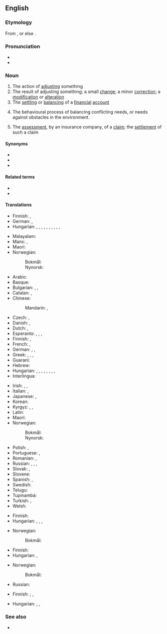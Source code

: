 ==English==

===Etymology===
From {{etyl|fr|en}} {{m|fr|ajustement}}, or else {{suffix|en|adjust|ment}}.

===Pronunciation===
* {{IPA|en|/əˈdʒʌst.mənt/}}
* {{audio|en|en-us-adjustment.ogg|Audio (US)}}

===Noun===
{{en-noun|~}}

# The action of [[adjust]]ing something
# The result of adjusting something; a small [[change]]; a minor [[correction]]; a [[modification]] or [[alteration]]
# The [[settle|settling]] or [[balance|balancing]] of a [[financial]] [[account]]
#: {{ux|en|The credit card company made an '''adjustment''' to my account to waive the late fee.}}
# The behavioural process of balancing conflicting needs, or needs against obstacles in the environment.
#: {{ux|en|When Jim graduated, he found '''adjustment''' to the working world difficult.}}
# The [[assessment]], by an insurance company, of a [[claim]]; the [[settlement]] of such a claim

====Synonyms====
{{checksense|en}}
* {{l|en|change}}
* {{l|en|correction}}
* {{l|en|modification}}

====Related terms====
* {{l|en|adjustable}}
* {{l|en|adjuster}}

====Translations====
{{trans-top|action of adjusting}}
* Finnish: {{t+|fi|säätäminen}}, {{t+|fi|säätö}}
* German: {{t|de|Anpassen|n}}, {{t|de|[[geringfügiges]] [[Ändern]]|n}}
* Hungarian: {{t+|hu|beállítás}}, {{t+|hu|szabályozás}}, {{t|hu|hangolás}}, {{t|hu|finombeállítás}}, {{t|hu|finomhangolás}}, {{t+|hu|igazítás}}, {{t|hu|kiigazítás}}, {{t|hu|korrigálás}}, {{t+|hu|helyesbítés}}, {{t+|hu|módosítás}}, {{t+|hu|változtatás}}
{{trans-mid}}
* Malayalam: {{t+|ml|ക്രമീകരണം}}
* Manx: {{t|gv|kiartagh|m}}, {{t|gv|cochiartagh|m}}
* Maori: {{t|mi|whakarerekētanga}}
* Norwegian:
*: Bokmål: {{t|nb|justering|m|f}}
*: Nynorsk: {{t|nn|justering|f}}
{{trans-bottom}}

{{trans-top|result of adjusting, small change}}
* Arabic: {{t+|ar|ضَبْط|m}}
* Basque: {{t|eu|egokitze}}
* Bulgarian: {{t+|bg|нагласяване|n}}, {{t+|bg|приспособяване|n}}, {{t+|bg|настройка|f}}
* Catalan: {{t+|ca|ajust|m}}, {{t|ca|ajustament|m}}
* Chinese:
*: Mandarin: {{t+|cmn|調整|sc=Hani}}, {{t+|cmn|调整|tr=tiáozhěng|sc=Hani}}
* Czech: {{t+|cs|přizpůsobení}}, {{t+|cs|úprava}}
* Danish: {{t|da|justering|c}}, {{t|da|tilpasning|c}}
* Dutch: {{t+|nl|aanpassing|c}}, {{t+|nl|bijstelling|c}}
* Esperanto: {{t|eo|adapto}}, {{t|eo|akomodo}}, {{t|eo|alĝustigo}}, {{t|eo|ĝustigo}}
* Finnish: {{t+|fi|säätö}}, {{t|fi|hienosäätö}}
* French: {{t+|fr|ajustement|m}}, {{t|fr|arèglement|m}}
* German: {{t+|de|Anpassung|f}}, {{t+|de|Regulierung|f}}, {{t|de|[[geringfügige]] [[Änderung]]|f}}
* Greek: {{t+|el|διευθέτηση|f}}, {{t+|el|ρύθμιση|f}}, {{t+|el|προσαρμογή|f}}, {{t|el|διαβάθμηση|f}}
* Guaraní: {{t-needed|gn}}
* Hebrew: {{t+|he|כִּוּוּן|m}}
* Hungarian: {{t+|hu|beállítás}}, {{t+|hu|módosítás}}, {{t|hu|kiigazítás}}, {{t+|hu|igazítás}}, {{t+|hu|változtatás}}, {{t|hu|korrekció}}, {{t|hu|revízió}}, {{t|hu|korrigálás}}, {{t+|hu|helyesbítés}}
* Interlingua: {{t|ia|adjustamento}}
{{trans-mid}}
* Irish: {{t|ga|gabháil|m}}, {{t|ga|ceartú|m}}, {{t|ga|inleadh|m}}
* Italian: {{t+|it|adattamento|m}}, {{t+|it|inserimento|m}}
* Japanese: {{t+|ja|調整|tr=ちょうせい, chōsei|sc=Jpan}}, {{t+|ja|調節|tr=ちょうせつ, chōsetsu|sc=Jpan}}
* Korean: {{t-needed|ko}}
* Kyrgyz: {{t+|ky|жөнгө салуу}}, {{t+|ky|ыңгайлаштыруу}}, {{t|ky|ылайыктоо}}
* Latin: {{t|la|accommodātiō|f}}
* Maori: {{t|mi|whakarerekētanga}}
* Norwegian:
*: Bokmål: {{t|nb|justering|m|f}}
*: Nynorsk: {{t|nn|justering|f}}
* Polish: {{t+|pl|ustawienie|n}}, {{t+|pl|regulacja|f}}
* Portuguese: {{t|pt|ajustamento|m}}, {{t+|pt|ajuste|m}}
* Romanian: {{t+|ro|ajustare|f}}, {{t+|ro|acomodare|f}}
* Russian: {{t+|ru|приспоса́бливание}}, {{t+|ru|регулиро́вка|f}}, {{t+|ru|настро́йка|f}}, {{t+|ru|юстиро́вка|f}}
* Slovak: {{t|sk|prispôsobenie|n}}, {{t|sk|úprava|f}}
* Slovene: {{t|sl|popravek|m}}
* Spanish: {{t+|es|ajuste|m}}, {{t+|es|modificación|f}}
* Swedish: {{t+|sv|justering|c}}
* Telugu: {{t|te|సర్దుబాటు}}
* Tupinambá: {{t-needed|tpn}}
* Turkish: {{t+|tr|ayarlama}}, {{t+|tr|ayar}}
* Welsh: {{t|cy|cyweiriad|m}}
{{trans-bottom}}

{{trans-top|settling or balancing of a financial account}}
* Finnish: {{t+|fi|korjaus}}
* Hungarian: {{t+|hu|kiegyenlítés}}, {{t+|hu|jóváírás}}, {{t+|hu|megtérítés}}, {{t+|hu|visszatérítés}}
{{trans-mid}}
* Norwegian:
*: Bokmål: {{t|nb|korrigering|m|f}}
{{trans-bottom}}

{{trans-top|process of balancing conflicting needs}}
* Finnish: {{t+|fi|sopeutuminen}}
* Hungarian: {{t+|hu|alkalmazkodás}}, {{t|hu|igazodás}}
{{trans-mid}}
* Norwegian:
*: Bokmål: {{t+|nb|omstilling|m|f}}
* Russian: {{t+|ru|адапта́ция|f}}
{{trans-bottom}}

{{trans-top|assessment or settlement by an insurance company}}
* Finnish: {{t+|fi|arviointi}} {{qualifier|assessment}}; {{t+|fi|korvaus}}, {{t+|fi|korvaaminen}} {{qualifier|settlement}}
{{trans-mid}}
* Hungarian: {{t+|hu|elintézés}}, {{t+|hu|rendezés}}, {{t|hu|kárrendezés}}
{{trans-bottom}}

===See also===
* {{projectlink|wikipedia}}